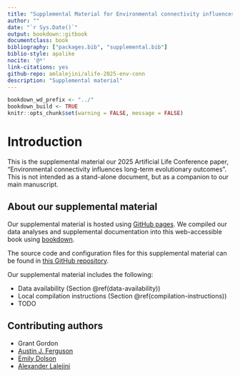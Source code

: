 ```yaml
---
title: "Supplemental Material for Environmental connectivity influences long-term evolutionary outcomes"
author: ""
date: "`r Sys.Date()`"
output: bookdown::gitbook
documentclass: book
bibliography: ["packages.bib", "supplemental.bib"]
biblio-style: apalike
nocite: '@*'
link-citations: yes
github-repo: amlalejini/alife-2025-env-conn
description: "Supplemental material"
---
```


```r
bookdown_wd_prefix <- "../"
bookdown_build <- TRUE
knitr::opts_chunk$set(warning = FALSE, message = FALSE)
```

# Introduction

This is the supplemental material our 2025 Artificial Life Conference paper, "Environmental connectivity influences long-term evolutionary outcomes".
This is not intended as a stand-alone document, but as a companion to our main manuscript.

## About our supplemental material

Our supplemental material is hosted using [GitHub pages](https://pages.github.com/).
We compiled our data analyses and supplemental documentation into this web-accessible book using [bookdown](https://bookdown.org).

The source code and configuration files for this supplemental material can be found in [this GitHub repository](https://github.com/amlalejini/alife-2025-env-conn).

Our supplemental material includes the following:

- Data availability
  (Section \@ref(data-availability))
- Local compilation instructions
  (Section \@ref(compilation-instructions))
- TODO


## Contributing authors

- Grant Gordon
- [Austin J. Ferguson](https://fergusonaj.github.io/)
- [Emily Dolson](https://ecodelab.com/)
- [Alexander Lalejini](https://lalejini.com)